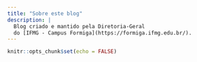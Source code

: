 ```yaml
---
title: "Sobre este blog"
description: |
  Blog criado e mantido pela Diretoria-Geral 
  do [IFMG - Campus Formiga](https://formiga.ifmg.edu.br/).
---
```


```r
knitr::opts_chunk$set(echo = FALSE)
```
